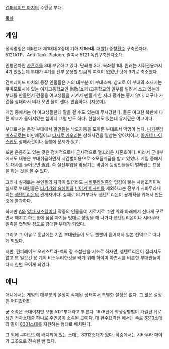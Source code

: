 [[건퍼레이드 마치]]의 주인공 부대.

[[목차]]

== 게임 ==

정식명칭은 제'''5'''연대 제'''1'''대대 '''2'''중대 기하 제'''1소대'''. 대(對) 중형[[환수]] 구축전차대. 5121ATP、Anti-Tank-Platoon. 줄여서 5121 독립구축전차소대.

인형전차인 [[사혼호]]를 3대 보유하고 있다. 단좌형 2대. 복좌형 1대. 원래는 지휘관용까지 4기 있었는데 부대가 4기를 전부 운용할 만큼의 여력이 없었던 탓에 3기로 축소했다.

건퍼레이드 마치의 등장 인물들은 거의 대부분 이 부대소속.
참고로 이 부대의 소재지는 쿠마모토시에 있는 여자고등학교인 尚敬(쇼케)고등학교의 일부를 빌려서 쓰고 있는데 부대를 만들면서 건물을 여고생들을 시켜서 만들게 한 지라 평가는 좋지 않다. 더구나 가건물 상태라서 비가 오면 물이 샌다. 안습하다. [지못미].

게임 중에서는 이 여고생들한테 말을 걸 수도 있는데 무시당한다. 물론 여고한 복판에 다른 학교가 들어서있는 셈이니 그럴 만도 하다. 현실에도 있는데 유서깊은 여고이다.

부대로서는 온갖 부대에서 말안듣는 낙오자등을 모아둔 부대로서 악명이 높다.
[[나카무라 미츠히로]]는 비만체질이고 [[타시로 카오리]]는 상해사건을 일삼는 양아치이고, [[아카네 다이스케]]도 상해사건이나 품행에 문제가 있고.

또한 운용하고 있는 것은 정치적으로나 군사적으로 껄끄러운 사혼호이다. 따라서 군내부에서도 내놓은 부대취급하면서 시간벌이용으로 소모품취급을 받고 있었다.
게임 중에서도 대사를 들어보면 [[졸업]], 즉 실전투입을 앞당기는 바람에 등장인물들이 벌레씹는 표정을 하는 것을 볼 수 있다.

그러나 실제로는 본인들의 자각이 없더라도 [[시바무라일족]]의 입김이 닿는 사병조직이며 실제로 부대원들은 [[타키가와 요헤이]]와 [[니이기 이사미]]를 제외하고는 전부가 시바무라내지는 [[셉텐트리온]]의 관계자이다.
실제로 5121부대도 셉텐트리온이 용계획을 위해서 만든 것에 불과하다.

하지만 [[A]]와 [[알파 시스템]]이나 작중의 인물들이 서로서로 수면 위와 아래에서 신나게 구르면서 깨지고 하는통에 점점 자기들 멋대로 성장을 해 나가다 셉텐트리온이나 시바무라 일족을 엿먹일 정도로 강대한 부대가 되었다.

그리고 그 이유로 훗날에는 기존 부대원들이 모두 뿔뿔이 흩어져서 일본 전역으로 떠나게 되었다.


지만, 건퍼레이드 오케스트라-백의 장 소설판을 기초로 하자면, 셉텐트리온이 질리지도 않고 또 일으킨 용 계획 비스무리한것을 막기 위해 하야미 아츠시를 비롯한 부대원들이 다시 한번 모이게 되었다.


== 애니 ==
애니에서는 게임의 대부분의 설정이 삭제된 상태여서 특별한 설정은 없다. 그 많은 설정은 어디갔어!!! 

군 소속은 소대이지만 보통 5121부대라고 부른다. 1978년에 학생징병법이 가결된 뒤로 생긴 전차소대중 
하나로 주인공이 소속된 곳이다.
대 환수요격전 에서는 주로 8313소대와 같이 [[8331소대]]를 지원하는 형태로 배치된다. 

그 외에 쿠마모토에 배치되어 있는 소대는 8312소대가 있다. 작중에서는 시바무라 마이가 그곳으로 
전속될 뻔 했다.
